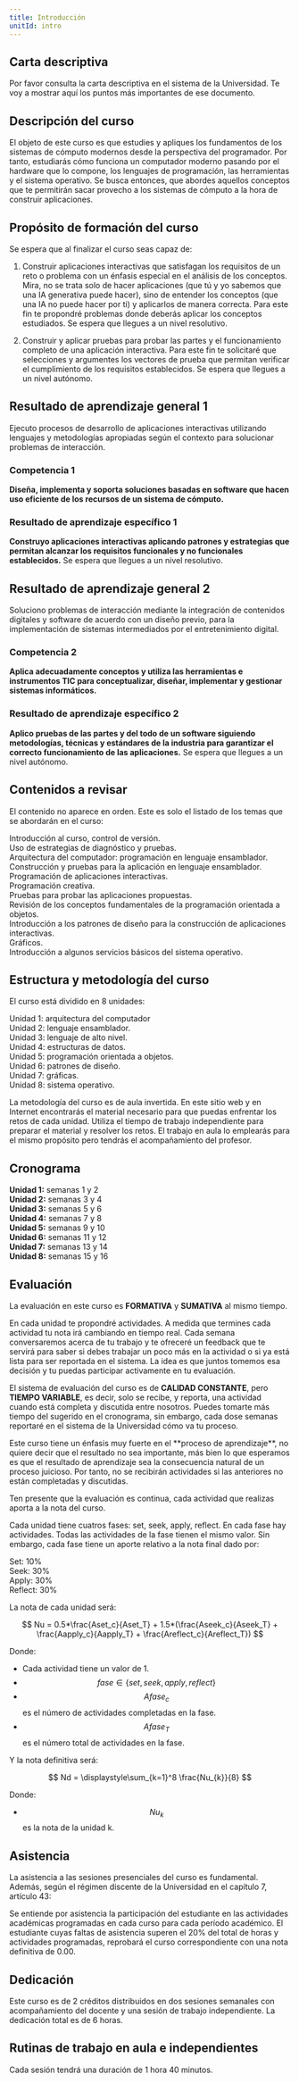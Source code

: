 ```yaml
---
title: Introducción
unitId: intro
---
```


## Carta descriptiva

Por favor consulta la carta descriptiva en el sistema de la Universidad. Te voy 
a mostrar aquí los puntos más importantes de ese documento.

## Descripción del curso

El objeto de este curso es que estudies y apliques los fundamentos de los 
sistemas de cómputo modernos desde la perspectiva del programador. Por tanto, 
estudiarás cómo funciona un computador moderno pasando por el hardware que lo 
compone, los lenguajes de programación, las herramientas y el sistema operativo. 
Se busca entonces, que abordes aquellos conceptos que te permitirán sacar 
provecho a los sistemas de cómputo a la hora de construir aplicaciones.

## Propósito de formación del curso

Se espera que al finalizar el curso seas capaz de:

1. Construir aplicaciones interactivas que satisfagan los requisitos de un reto o 
problema con un énfasis especial en el análisis de los conceptos. Mira, no se trata 
solo de hacer aplicaciones (que tú y yo sabemos que una IA generativa puede hacer), 
sino de entender los conceptos (que una IA no puede hacer por ti) y aplicarlos de 
manera correcta. Para este fin te propondré problemas donde deberás aplicar los 
conceptos estudiados. Se espera que llegues a un nivel resolutivo.

2. Construir y aplicar pruebas para probar las partes y el funcionamiento completo 
de una aplicación interactiva. Para este fin te solicitaré que selecciones y 
argumentes los vectores de prueba que permitan verificar el cumplimiento de los 
requisitos establecidos. Se espera que llegues a un nivel autónomo.

## Resultado de aprendizaje general 1

Ejecuto procesos de desarrollo de aplicaciones interactivas utilizando lenguajes 
y metodologías apropiadas según el contexto para solucionar problemas de interacción.

### Competencia 1

**Diseña, implementa y soporta soluciones basadas en software que hacen uso eficiente 
de los recursos de un sistema de cómputo.**

### Resultado de aprendizaje específico 1

**Construyo aplicaciones interactivas aplicando patrones y estrategias que permitan 
alcanzar los requisitos funcionales y no funcionales establecidos.** Se espera que 
llegues a un nivel resolutivo.

## Resultado de aprendizaje general 2

Soluciono problemas de interacción mediante la integración de contenidos digitales 
y software de acuerdo con un diseño previo, para la implementación de sistemas 
intermediados por el entretenimiento digital.

### Competencia 2

**Aplica adecuadamente conceptos y utiliza las herramientas e instrumentos TIC para 
conceptualizar, diseñar, implementar y gestionar sistemas informáticos.**

### Resultado de aprendizaje específico 2

**Aplico pruebas de las partes y del todo de un software siguiendo metodologías, 
técnicas y estándares de la industria para garantizar el correcto funcionamiento 
de las aplicaciones.** Se espera que llegues a un nivel autónomo.

## Contenidos a revisar

El contenido no aparece en orden. Este es solo el listado de los temas que se 
abordarán en el curso:

Introducción al curso, control de versión.  
Uso de estrategias de diagnóstico y pruebas.  
Arquitectura del computador: programación en lenguaje ensamblador.  
Construcción y pruebas para la aplicación en lenguaje ensamblador.  
Programación de aplicaciones interactivas.  
Programación creativa.  
Pruebas para probar las aplicaciones propuestas.  
Revisión de los conceptos fundamentales de la programación orientada a objetos.  
Introducción a los patrones de diseño para la construcción de aplicaciones interactivas.  
Gráficos.  
Introducción a algunos servicios básicos del sistema operativo.  

## Estructura y metodología del curso

El curso está dividido en 8 unidades:

Unidad 1: arquitectura del computador  
Unidad 2: lenguaje ensamblador.  
Unidad 3: lenguaje de alto nivel.  
Unidad 4: estructuras de datos.  
Unidad 5: programación orientada a objetos.  
Unidad 6: patrones de diseño.  
Unidad 7: gráficas.  
Unidad 8: sistema operativo.  

La metodología del curso es de aula invertida. En este sitio web y en Internet 
encontrarás el material necesario para que puedas enfrentar los retos de cada 
unidad. Utiliza el tiempo de trabajo independiente para preparar el material 
y resolver los retos. El trabajo en aula lo emplearás para el mismo propósito 
pero tendrás el acompañamiento del profesor.

## Cronograma

**Unidad 1:** semanas 1 y 2   
**Unidad 2:** semanas 3 y 4  
**Unidad 3:** semanas 5 y 6  
**Unidad 4:** semanas 7 y 8  
**Unidad 5:** semanas 9 y 10  
**Unidad 6:** semanas 11 y 12  
**Unidad 7:** semanas 13 y 14  
**Unidad 8:** semanas 15 y 16  

## Evaluación

La evaluación en este curso es **FORMATIVA** y **SUMATIVA** al mismo tiempo. 

En cada unidad te propondré actividades. A medida que termines cada actividad tu nota irá cambiando 
en tiempo real. Cada semana conversaremos acerca de tu trabajo y te ofreceré un feedback que te 
servirá para saber si debes trabajar un poco más en la actividad o si ya está lista para ser reportada 
en el sistema. La idea es que juntos tomemos esa decisión y tu puedas participar activamente en tu 
evaluación.

El sistema de evaluación del curso es de **CALIDAD CONSTANTE**, pero **TIEMPO VARIABLE**, es decir, 
solo se recibe, y reporta, una actividad cuando está completa y discutida entre nosotros. Puedes 
tomarte más tiempo del sugerido en el cronograma, sin embargo, cada dose semanas reportaré en el 
sistema de la Universidad cómo va tu proceso.

<Aside type="caution" title="Debes ir trabajando en orden">
Este curso tiene un énfasis muy fuerte en el **proceso de aprendizaje**, no quiere decir que 
el resultado no sea importante, más bien lo que esperamos es que el resultado de aprendizaje 
sea la consecuencia natural de un proceso juicioso. Por tanto, no se recibirán actividades 
si las anteriores no están completadas y discutidas.
</Aside>

Ten presente que la evaluación es continua, cada actividad que realizas aporta a la nota del curso.

<Aside type="tip" title="¿Cómo se calcula la nota?">

Cada unidad tiene cuatros fases: set, seek, apply, reflect. En cada fase hay actividades. 
Todas las actividades de la fase tienen el mismo valor. Sin embargo, cada fase tiene un aporte 
relativo a la nota final dado por:  

Set: 10%  
Seek: 30%  
Apply: 30%  
Reflect: 30%  

</Aside>

La nota de cada unidad será:

$$
Nu = 0.5*\frac{Aset_c}{Aset_T} + 1.5*(\frac{Aseek_c}{Aseek_T} + \frac{Aapply_c}{Aapply_T} + \frac{Areflect_c}{Areflect_T})
$$

Donde:

- Cada actividad tiene un valor de 1.
- $$fase \in \{set, seek, apply, reflect\}$$
- $$Afase_c$$ es el número de actividades completadas en la fase.
- $$Afase_T$$ es el número total de actividades en la fase.  

Y la nota definitiva será:

$$
Nd = \displaystyle\sum_{k=1}^8 \frac{Nu_{k}}{8}
$$

Donde:

- $$Nu_k$$ es la nota de la unidad k.

## Asistencia

La asistencia a las sesiones presenciales del curso es fundamental. Además, según el régimen discente de la Universidad en el capítulo 7, artículo 43:

Se entiende por asistencia la participación del estudiante en las actividades académicas programadas en cada curso para cada período académico. El estudiante cuyas faltas de asistencia superen el 20% del total de horas y actividades programadas, reprobará el curso correspondiente con una nota 
definitiva de 0.00.

## Dedicación

Este curso es de 2 créditos distribuidos en dos sesiones semanales con acompañamiento del docente y una sesión de trabajo independiente. La dedicación total es de 6 horas.

## Rutinas de trabajo en aula e independientes   

Cada sesión tendrá una duración de 1 hora 40 minutos.
